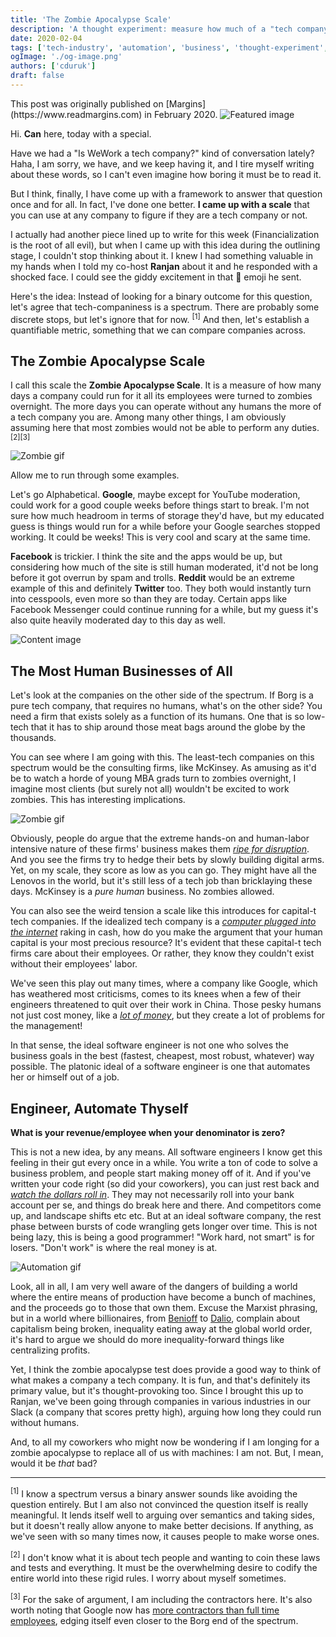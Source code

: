 ```yaml
---
title: 'The Zombie Apocalypse Scale'
description: 'A thought experiment: measure how much of a "tech company" you are by how long you could run if all employees turned into zombies overnight'
date: 2020-02-04
tags: ['tech-industry', 'automation', 'business', 'thought-experiment', 'margins']
ogImage: './og-image.png'
authors: ['cduruk']
draft: false
---
```




<Callout variant="note">
This post was originally published on [Margins](https://www.readmargins.com) in February 2020.
</Callout>

<Image src={headerImage} alt="Featured image" />

Hi. **Can** here, today with a special.

Have we had a "Is WeWork a tech company?" kind of conversation lately? Haha, I am sorry, we have, and we keep having it, and I tire myself writing about these words, so I can't even imagine how boring it must be to read it.

But I think, finally, I have come up with a framework to answer that question once and for all. In fact, I've done one better. **I came up with a scale** that you can use at any company to figure if they are a tech company or not.

I actually had another piece lined up to write for this week (Financialization is the root of all evil), but when I came up with this idea during the outlining stage, I couldn't stop thinking about it. I knew I had something valuable in my hands when I told my co-host **Ranjan** about it and he responded with a shocked face. I could see the giddy excitement in that 👀 emoji he sent.

Here's the idea: Instead of looking for a binary outcome for this question, let's agree that tech-companiness is a spectrum. There are probably some discrete stops, but let's ignore that for now. <sup>[1]</sup> And then, let's establish a quantifiable metric, something that we can compare companies across.

## The Zombie Apocalypse Scale

I call this scale the **Zombie Apocalypse Scale**. It is a measure of how many days a company could run for it all its employees were turned to zombies overnight. The more days you can operate without any humans the more of a tech company you are. Among many other things, I am obviously assuming here that most zombies would not be able to perform any duties. <sup>[2][3]</sup>

<Image src={image1} alt="Zombie gif" />

Allow me to run through some examples.

Let's go Alphabetical. **Google**, maybe except for YouTube moderation, could work for a good couple weeks before things start to break. I'm not sure how much headroom in terms of storage they'd have, but my educated guess is things would run for a while before your Google searches stopped working. It could be weeks! This is very cool and scary at the same time.

**Facebook** is trickier. I think the site and the apps would be up, but considering how much of the site is still human moderated, it'd not be long before it got overrun by spam and trolls. **Reddit** would be an extreme example of this and definitely **Twitter** too. They both would instantly turn into cesspools, even more so than they are today. Certain apps like Facebook Messenger could continue running for a while, but my guess it's also quite heavily moderated day to this day as well.

<Image src={image2} alt="Content image" />

## The Most Human Businesses of All

Let's look at the companies on the other side of the spectrum. If Borg is a pure tech company, that requires no humans, what's on the other side? You need a firm that exists solely as a function of its humans. One that is so low-tech that it has to ship around those meat bags around the globe by the thousands.

You can see where I am going with this. The least-tech companies on this spectrum would be the consulting firms, like McKinsey. As amusing as it'd be to watch a horde of young MBA grads turn to zombies overnight, I imagine most clients (but surely not all) wouldn't be excited to work zombies. This has interesting implications.

<Image src={image3} alt="Zombie gif" />

Obviously, people do argue that the extreme hands-on and human-labor intensive nature of these firms' business makes them [*ripe for disruption*](https://www.cbinsights.com/research/disrupting-management-consulting/). And you see the firms try to hedge their bets by slowly building digital arms. Yet, on my scale, they score as low as you can go. They might have all the Lenovos in the world, but it's still less of a tech job than bricklaying these days. McKinsey is a *pure human* business. No zombies allowed.

You can also see the weird tension a scale like this introduces for capital-t tech companies. If the idealized tech company is a [*computer plugged into the internet*](https://carta.com/blog/how-to-hire/) raking in cash, how do you make the argument that your human capital is your most precious resource? It's evident that these capital-t tech firms care about their employees. Or rather, they know they couldn't exist without their employees' labor.

We've seen this play out many times, where a company like Google, which has weathered most criticisms, comes to its knees when a few of their engineers threatened to quit over their work in China. Those pesky humans not just cost money, like a [*lot of money*](https://www.wired.com/story/what-tech-companies-pay-employees-2019/), but they create a lot of problems for the management!

In that sense, the ideal software engineer is not one who solves the business goals in the best (fastest, cheapest, most robust, whatever) way possible. The platonic ideal of a software engineer is one that automates her or himself out of a job.

## Engineer, Automate Thyself

**What is your revenue/employee when your denominator is zero?**

This is not a new idea, by any means. All software engineers I know get this feeling in their gut every once in a while. You write a ton of code to solve a business problem, and people start making money off of it. And if you've written your code right (so did your coworkers), you can just rest back and [*watch the dollars roll in*](https://www.theatlantic.com/technology/archive/2018/10/agents-of-automation/568795/). They may not necessarily roll into your bank account per se, and things do break here and there. And competitors come up, and landscape shifts etc etc. But at an ideal software company, the rest phase between bursts of code wrangling gets longer over time. This is not being lazy, this is being a good programmer! "Work hard, not smart" is for losers. "Don't work" is where the real money is at.

<Image src={image4} alt="Automation gif" />

Look, all in all, I am very well aware of the dangers of building a world where the entire means of production have become a bunch of machines, and the proceeds go to those that own them. Excuse the Marxist phrasing, but in a world where billionaires, from [Benioff](https://www.nytimes.com/2019/10/15/opinion/sunday/marc-benioff-salesforce-capitalism.html) to [Dalio](https://www.linkedin.com/pulse/why-how-capitalism-needs-reformed-parts-1-2-ray-dalio/), complain about capitalism being broken, inequality eating away at the global world order, it's hard to argue we should do more inequality-forward things like centralizing profits.

Yet, I think the zombie apocalypse test does provide a good way to think of what makes a company a tech company. It is fun, and that's definitely its primary value, but it's thought-provoking too. Since I brought this up to Ranjan, we've been going through companies in various industries in our Slack (a company that scores pretty high), arguing how long they could run without humans.

And, to all my coworkers who might now be wondering if I am longing for a zombie apocalypse to replace all of us with machines: I am not. But, I mean, would it be *that* bad?

---

<sup>[1]</sup> I know a spectrum versus a binary answer sounds like avoiding the question entirely. But I am also not convinced the question itself is really meaningful. It lends itself well to arguing over semantics and taking sides, but it doesn't really allow anyone to make better decisions. If anything, as we've seen with so many times now, it causes people to make worse ones.

<sup>[2]</sup> I don't know what it is about tech people and wanting to coin these laws and tests and everything. It must be the overwhelming desire to codify the entire world into these rigid rules. I worry about myself sometimes.

<sup>[3]</sup> For the sake of argument, I am including the contractors here. It's also worth noting that Google now has [more contractors than full time employees](https://www.nytimes.com/2019/05/28/technology/google-temp-workers.html), edging itself even closer to the Borg end of the spectrum.
